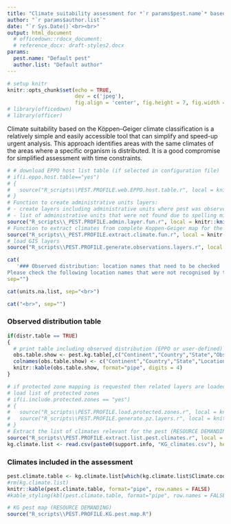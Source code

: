 ```yaml
---
title: "Climate suitability assessment for *`r params$pest.name`* based on the Köppen–Geiger climate classification"
author: "`r params$author.list`"
date: "`r Sys.Date()`<br><br>"
output: html_document
  # officedown::rdocx_document:
  # reference_docx: draft-styles2.docx
params:
  pest.name: "Default pest"
  author.list: "Default author"
---
```


```r
# setup knitr
knitr::opts_chunk$set(echo = TRUE,
                      dev = c('jpeg'),
                      fig.align = 'center', fig.height = 7, fig.width = 10)
# library(officedown)
# library(officer)

```

Climate suitability based on the Köppen–Geiger climate classification is a relatively simple and easily accessible tool that can simplify and speed-up urgent analysis. This approach identifies areas with the same climates of the areas where a specific organism is distributed. It is a good compromise for simplified assessment with time constraints.<br>

```r

# # download EPPO host list table (if selected in configuration file)
# if(i.eppo.host.table=="yes") 
# {
#   source("R_scripts\\PEST.PROFILE.web.EPPO.host.table.r", local = knitr::knit_global())
# }
# Function to create administrative units layers: 
# - create layers including administrative units where pest was observed
# - list of administrative units that were not found due to spelling mistakes, different naming conventions, different enconding, etc...
source("R_scripts\\_PEST.PROFILE.admin.layer.fun.r", local = knitr::knit_global())
# Function to extract climates from complete Koppen-Geiger map for the administrative units or points where pest was observed
source("R_scripts\\_PEST.PROFILE.extract.climate.fun.r", local = knitr::knit_global())
# load GIS layers
source("R_scripts\\PEST.PROFILE.generate.observations.layers.r", local = knitr::knit_global())
```


```r
cat(
   '### Observed distribution: location names that need to be checked
Please check the following location names that were not recognised by the system:<br>', 
sep="")

cat(units.na.list, sep="<br>")

cat("<br>", sep="")
```

### Observed distribution table<br>

```r
if(distr.table == TRUE)
{
  # print table including observed distribution (EPPO or user-defined)
  obs.table.show <- pest.kg.table[,c("Continent","Country","State","Observation", "admin.level","admin.source", "lat", "long")]
  colnames(obs.table.show) <- c("Continent","Country","State","Location", "Admin level", "Admin source", "Lat", "Long")
  knitr::kable(obs.table.show, format="pipe", digits = 4)
}

# if protected zone mapping is requested then related layers are loaded
# load list of protected zones
# if(i.include.protected.zones == "yes")
# {
#   source("R_scripts\\PEST.PROFILE.load.protected.zones.r", local = knitr::knit_global())
#   source("R_scripts\\PEST.PROFILE.generate.pz.layers.r", local = knitr::knit_global())
# }
# Extract the list of climates relevant for the pest (RESOURCE DEMANDING)
source("R_scripts\\PEST.PROFILE.extract.list.pest.climates.r", local = knitr::knit_global())
kg.climate.list <- read.csv(paste0(support.info, "KG_climates.csv"), header = TRUE, stringsAsFactors = FALSE, fileEncoding="UTF-8-BOM")

```

<!---BLOCK_LANDSCAPE_START--->
### Climates included in the assessment<br>

```r
pest.climate.table <- kg.climate.list[which(kg.climate.list$Climate.code %in% pest.climates.list),]
#rm(kg.climate.list)
knitr::kable(pest.climate.table, format="pipe", row.names = FALSE)
#kable_styling(kbl(pest.climate.table, format="pipe", row.names = FALSE))
```
 <!---BLOCK_LANDSCAPE_STOP--->

<!---BLOCK_LANDSCAPE_START--->
```r
# KG pest map (RESOURCE DEMANDING)
source("R_scripts\\PEST.PROFILE.KG.pest.map.R")
 
```
 <!---BLOCK_LANDSCAPE_STOP--->



